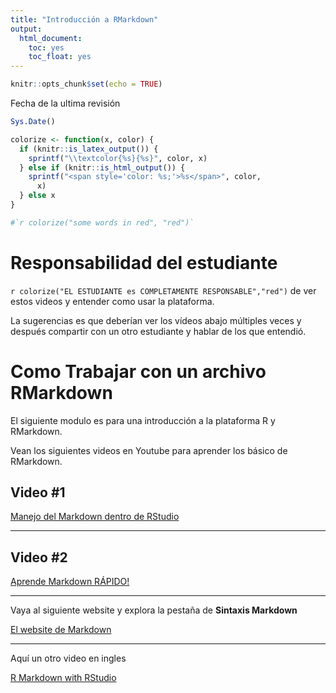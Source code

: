 ```yaml
---
title: "Introducción a RMarkdown"
output: 
  html_document:
    toc: yes
    toc_float: yes
---
```


```r
knitr::opts_chunk$set(echo = TRUE)
```

Fecha de la ultima revisión
```r

Sys.Date()
```

```r
colorize <- function(x, color) {
  if (knitr::is_latex_output()) {
    sprintf("\\textcolor{%s}{%s}", color, x)
  } else if (knitr::is_html_output()) {
    sprintf("<span style='color: %s;'>%s</span>", color, 
      x)
  } else x
}

#`r colorize("some words in red", "red")`
```

# Responsabilidad del estudiante

`r colorize("EL ESTUDIANTE es COMPLETAMENTE RESPONSABLE","red")` de ver estos videos y entender como usar la plataforma.

La sugerencias es que deberían ver los vídeos abajo múltiples veces y después compartir con un otro estudiante y hablar de los que entendió.  


# Como Trabajar con un archivo RMarkdown

El siguiente modulo es para una introducción a la plataforma R y RMarkdown.

Vean los siguientes videos en Youtube para aprender los básico de RMarkdown. 

## Video #1

[Manejo del Markdown dentro de RStudio](https://www.youtube.com/watch?v=IPeOWx8KYkI)

***
## Video #2

[Aprende Markdown RÁPIDO!](https://www.youtube.com/watch?v=y6XdzBNC0_0)

***
Vaya al siguiente website y explora la pestaña de **Sintaxis Markdown**

[El website de Markdown](https://markdown.es) 


***

Aquí un otro video en ingles

[R Markdown with RStudio](https://www.youtube.com/watch?v=DNS7i2m4sB0)



